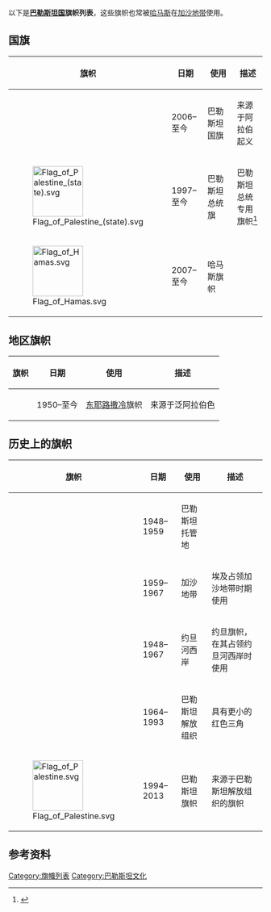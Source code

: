 {{Refimprove|time=2020-09-05T01:57:43+00:00}}
以下是'''[[巴勒斯坦國|巴勒斯坦国]]旗帜列表'''，这些旗帜也常被[[哈马斯|哈马斯]]在[[加沙地带|加沙地带]]使用。
==国旗==
{| class="wikitable" style="background:#f9f9f9"
|- 
! style="width:110px;"|旗帜!! style="width:100px;" |日期!! style="width:250px;" |使用!! style="width:250px;" |描述
|-
| {{ListFlag|Flag of Palestine.svg}} || 2006–至今 || 巴勒斯坦国旗 ||  来源于阿拉伯起义
|-
| [[File:Flag_of_Palestine_(state).svg|100px]] || 1997–至今 || 巴勒斯坦总统旗|| 巴勒斯坦总统专用旗帜<ref>{{cite web |last1=Breschi |first1=Roberto |title=PALESTINA - Bandiera del presidente |url=http://www.rbvex.it/asiapag/israelpres.html#pales |website=Bandiere - Passato e Presente |accessdate=2019-07-31 |language=it |archive-date=2016-04-14 |archive-url=https://web.archive.org/web/20160414211059/http://www.rbvex.it/asiapag/israelpres.html#pales |dead-url=no }}</ref>
|-
| [[File:Flag_of_Hamas.svg|100px]] || 2007–至今 || 哈马斯旗帜|| 
|}
== 地区旗帜==
{| class="wikitable"
!旗帜
!日期
!使用
!描述
|-
|{{ListFlag|Al-Quds_flag.svg}}
|1950–至今
|[[东耶路撒冷|东耶路撒冷]]旗帜
|来源于泛阿拉伯色
|}
==历史上的旗帜==
{| class="wikitable"
!旗帜
!日期
!使用
!描述
|-
|{{ListFlag|Flag of Hejaz 1917.svg}}
|1948–1959
|巴勒斯坦托管地
|
|-
|{{ListFlag|Flag of Syria.svg}}
|1959–1967
|加沙地带
|埃及占领加沙地带时期使用
|-
|{{ListFlag|Flag of Jordan.svg}}
|1948–1967
|约旦河西岸
|约旦旗帜，在其占领约旦河西岸时使用
|-
|{{ListFlag|Flag of Palestine - short triangle.svg}}
|1964–1993
|巴勒斯坦解放组织
|具有更小的红色三角
|-
|[[File:Flag_of_Palestine.svg|100px]] 
|1994–2013
|巴勒斯坦旗帜
|来源于巴勒斯坦解放组织的旗帜
|}

==参考资料==
{{reflist}}
{{旗帜列表}}

[[Category:旗幟列表|Category:旗幟列表]]
[[Category:巴勒斯坦文化|Category:巴勒斯坦文化]]